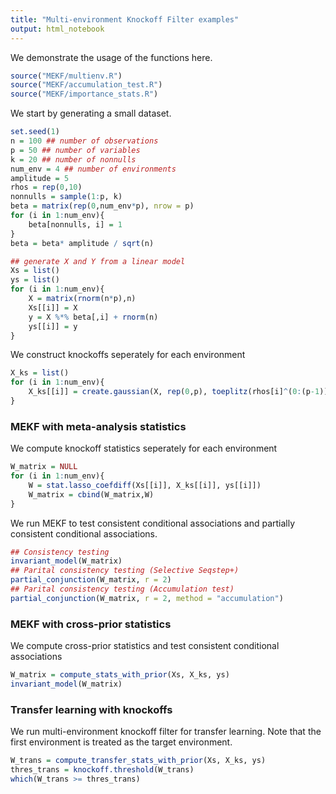 ```yaml
---
title: "Multi-environment Knockoff Filter examples"
output: html_notebook
---
```


We demonstrate the usage of the functions here. 

```r
source("MEKF/multienv.R")
source("MEKF/accumulation_test.R")
source("MEKF/importance_stats.R")
```

We start by generating a small dataset. 
```r
set.seed(1)
n = 100 ## number of observations
p = 50 ## number of variables
k = 20 ## number of nonnulls
num_env = 4 ## number of environments
amplitude = 5
rhos = rep(0,10)
nonnulls = sample(1:p, k)
beta = matrix(rep(0,num_env*p), nrow = p)
for (i in 1:num_env){
    beta[nonnulls, i] = 1
}
beta = beta* amplitude / sqrt(n)

## generate X and Y from a linear model
Xs = list()
ys = list()
for (i in 1:num_env){
    X = matrix(rnorm(n*p),n)
    Xs[[i]] = X
    y = X %*% beta[,i] + rnorm(n)
    ys[[i]] = y
}
```

We construct knockoffs seperately for each environment 
```r
X_ks = list()
for (i in 1:num_env){
    X_ks[[i]] = create.gaussian(X, rep(0,p), toeplitz(rhos[i]^(0:(p-1))))
}
```

### MEKF with meta-analysis statistics

We compute knockoff statistics seperately for each environment
```r
W_matrix = NULL
for (i in 1:num_env){
    W = stat.lasso_coefdiff(Xs[[i]], X_ks[[i]], ys[[i]])
    W_matrix = cbind(W_matrix,W)
}
```

We run MEKF to test consistent conditional associations and partially consistent conditional associations.
```r
## Consistency testing
invariant_model(W_matrix)
## Parital consistency testing (Selective Seqstep+)
partial_conjunction(W_matrix, r = 2)
## Parital consistency testing (Accumulation test)
partial_conjunction(W_matrix, r = 2, method = "accumulation")
```

### MEKF with cross-prior statistics
We compute cross-prior statistics and test consistent conditional associations
```r
W_matrix = compute_stats_with_prior(Xs, X_ks, ys)
invariant_model(W_matrix)
```

### Transfer learning with knockoffs
We run multi-environment knockoff filter for transfer learning. Note that the first environment is treated as the target environment.
```r
W_trans = compute_transfer_stats_with_prior(Xs, X_ks, ys)
thres_trans = knockoff.threshold(W_trans)
which(W_trans >= thres_trans)
```

